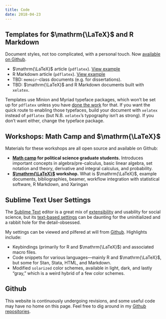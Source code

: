 ```yaml
---
title: Code
date: 2018-04-23
---
```


## Templates for $\mathrm{\LaTeX}$ and R Markdown

Document styles, not too complicated, with a personal touch. Now [available on Github](https://github.com/mikedecr/document-templates). 

- $\mathrm{\LaTeX}$ article (`pdflatex`). [View example](https://github.com/mikedecr/document-templates/blob/master/tex/pdflatex/article/pdflatex-article.pdf)
- R Markdown article (`pdflatex`). [View example](https://github.com/mikedecr/document-templates/blob/master/rmd/pdflatex/rmd-pdflatex-article.pdf)
- TBD: `memoir`-class documents (e.g. for dissertations). 
- TBD: $\mathrm{\LaTeX}$ and R Markdown documents built with `xelatex`.

Templates use Minion and Myriad typeface packages, which won't be set up for `pdflatex` unless you have [done the work](https://github.com/sebschub/FontPro) for that. If you want the quick route to enabling those typefaces, build your document with `xelatex` instead of `pdflatex` (but N.B. `xelatex`'s typography isn't as strong). If you don't want either, change the typeface package.



## Workshops: Math Camp and $\mathrm{\LaTeX}$

Materials for these workshops are all open source and available on Github:

- **[Math camp](https://github.com/mikedecr/math-camp-2018) for political science graduate students.** Introduces important concepts in algebra/pre-calculus, basic linear algebra, set notation and theory, derivative and integral calculus, and probability. 
- **[$\mathrm{\LaTeX}$](https://github.com/mikedecr/latex-workshop-2018) workshop.** What is $\mathrm{\LaTeX}$, example documents, bibliographies, beamer, workflow integration with statistical software, R Markdown, and Xaringan



## Sublime Text User Settings

The [Sublime Text](https://www.sublimetext.com/) editor is a great mix of [extensibility](https://packagecontrol.io/) and usability for social science, but its [text-based settings](http://docs.sublimetext.info/en/latest/customization/settings.html) can be daunting for the uninitialized and a rabbit hole for the detail-obsessed.

My settings can be viewed and pilfered at will from [Github](https://github.com/mikedecr/sublime-user-settings). Highlights include:

- Keybindings (primarily for R and $\mathrm{\LaTeX}$) and associated macro files.
- Code snippets for various languages---mainly R and $\mathrm{\LaTeX}$, but some for Stan, Stata, HTML, and Markdown.
- Modified `solarized` color schemes, available in light, dark, and lastly "gray," which is a weird hybrid of a few color schemes.



## Github

This website is continuously undergoing revisions, and some useful code may have no home on this page. Feel free to dig around in my [Github repositories](https://github.com/mikedecr).


